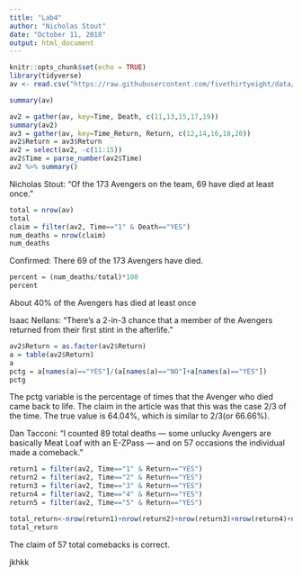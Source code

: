 ---
title: "Lab4"
author: "Nicholas Stout"
date: "October 11, 2018"
output: html_document
---

```{r setup, include=FALSE}
knitr::opts_chunk$set(echo = TRUE)
library(tidyverse)
av <- read.csv("https://raw.githubusercontent.com/fivethirtyeight/data/master/avengers/avengers.csv", stringsAsFactors = FALSE)
```


```{r}
summary(av)
```
```{r}
av2 = gather(av, key=Time, Death, c(11,13,15,17,19))
summary(av2)
av3 = gather(av, key=Time_Return, Return, c(12,14,16,18,20))
av2$Return = av3$Return
av2 = select(av2, -c(11:15))
av2$Time = parse_number(av2$Time)
av2 %>% summary()
```

Nicholas Stout: "Of the 173 Avengers on the team, 69 have died at least once."
```{r}
total = nrow(av)
total
claim = filter(av2, Time=="1" & Death=="YES")
num_deaths = nrow(claim)
num_deaths
```
Confirmed: There 69 of the 173 Avengers have died.
```{r}
percent = (num_deaths/total)*100
percent
```
About 40% of the Avengers has died at least once

Isaac Nellans: "There's a 2-in-3 chance that a member of the Avengers returned from their first stint in the afterlife."
```{r}
av2$Return = as.factor(av2$Return)
a = table(av2$Return)
a
pctg = a[names(a)=="YES"]/(a[names(a)=="NO"]+a[names(a)=="YES"])
pctg
```
The pctg variable is the percentage of times that the Avenger who died came back to life. The claim in the article was that this was the case 2/3 of the time. The true value is 64.04%, which is similar to 2/3(or 66.66%).

Dan Tacconi: "I counted 89 total deaths — some unlucky Avengers are basically Meat Loaf with an E-ZPass — and on 57 occasions the individual made a comeback."
```{r}
return1 = filter(av2, Time=="1" & Return=="YES")
return2 = filter(av2, Time=="2" & Return=="YES")
return3 = filter(av2, Time=="3" & Return=="YES")
return4 = filter(av2, Time=="4" & Return=="YES")
return5 = filter(av2, Time=="5" & Return=="YES")

total_return<-nrow(return1)+nrow(return2)+nrow(return3)+nrow(return4)+nrow(return5)
total_return

```
The claim of 57 total comebacks is correct.


jkhkk